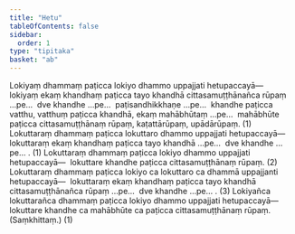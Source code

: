 ```yaml
---
title: "Hetu"
tableOfContents: false
sidebar:
  order: 1
type: "tipitaka"
basket: "ab"
---
```



<DynamicBreadcrumb />

<Division number="133">

<Paragraph number="852">
Lokiyaṃ dhammaṃ paṭicca lokiyo dhammo uppajjati hetupaccayā—  lokiyaṃ ekaṃ khandhaṃ paṭicca tayo khandhā cittasamuṭṭhānañca rūpaṃ …pe…  dve khandhe …pe…  paṭisandhikkhaṇe …pe…  khandhe paṭicca vatthu, vatthuṃ paṭicca khandhā, ekaṃ mahābhūtaṃ …pe…  mahābhūte paṭicca cittasamuṭṭhānaṃ rūpaṃ, kaṭattārūpaṃ, upādārūpaṃ. (1)
</Paragraph>

</Division>
<Division number="134">

<Paragraph number="853">
Lokuttaraṃ dhammaṃ paṭicca lokuttaro dhammo uppajjati hetupaccayā—  lokuttaraṃ ekaṃ khandhaṃ paṭicca tayo khandhā …pe…  dve khandhe …pe… . (1)
</Paragraph>

<Paragraph number="854">
Lokuttaraṃ dhammaṃ paṭicca lokiyo dhammo uppajjati hetupaccayā—  lokuttare khandhe paṭicca cittasamuṭṭhānaṃ rūpaṃ. (2)
</Paragraph>

<Paragraph number="855">
Lokuttaraṃ dhammaṃ paṭicca lokiyo ca lokuttaro ca dhammā uppajjanti hetupaccayā—  lokuttaraṃ ekaṃ khandhaṃ paṭicca tayo khandhā cittasamuṭṭhānañca rūpaṃ …pe…  dve khandhe …pe… . (3)
</Paragraph>

<Paragraph number="856">
Lokiyañca lokuttarañca dhammaṃ paṭicca lokiyo dhammo uppajjati hetupaccayā—  lokuttare khandhe ca mahābhūte ca paṭicca cittasamuṭṭhānaṃ rūpaṃ. (Saṃkhittaṃ.) (1)
</Paragraph>
</Division>